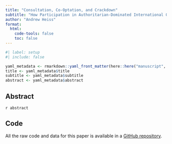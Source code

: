 ```yaml
---
title: "Consultation, Co-Optation, and Crackdown"
subtitle: "How Participation in Authoritarian-Dominated International Organizations Shapes Civil Society"
author: "Andrew Heiss"
format:
  html:
    code-tools: false
    toc: false
---
```


```r
#| label: setup
#| include: false

yaml_metadata <- rmarkdown::yaml_front_matter(here::here("manuscript", "manuscript.qmd"))
title <- yaml_metadata$title
subtitle <- yaml_metadata$subtitle
abstract <- yaml_metadata$abstract
```

## Abstract

`r abstract`

## Code

All the raw code and data for this paper is available in a [GitHub repository](https://github.com/andrewheiss/experienced-earthworm).
